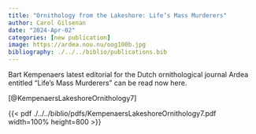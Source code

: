 ```yaml
---
title: "Ornithology from the Lakeshore: Life’s Mass Murderers"
author: Carol Gilsenan
date: "2024-Apr-02"
categories: [new publication]
image: https://ardea.nou.nu/oog100b.jpg
bibliography: ./../../biblio/publications.bib
---
```


Bart Kempenaers latest editorial for the Dutch ornithological journal Ardea entitled “Life’s Mass Murderers” can be read now here.

[@KempenaersLakeshoreOrnithology7]

{{< pdf ./../../biblio/pdfs/KempenaersLakeshoreOrnithology7.pdf width=100% height=800 >}}